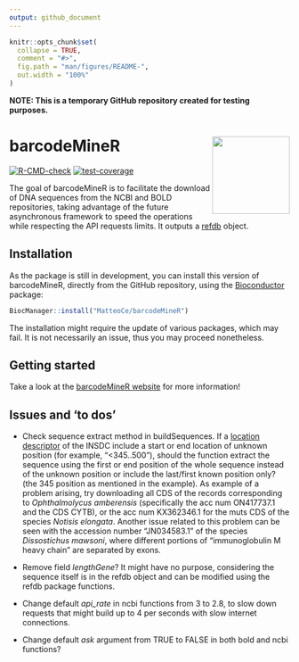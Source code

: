 ```yaml
---
output: github_document
---
```


<!-- README.md is generated from README.Rmd. Please edit that file -->

```r
knitr::opts_chunk$set(
  collapse = TRUE,
  comment = "#>",
  fig.path = "man/figures/README-",
  out.width = "100%"
)
```

**NOTE: This is a temporary GitHub repository created for testing purposes.**

# barcodeMineR <img src="man/figures/logo.png" align="right" height="139" alt="" />

<!-- badges: start -->
[![R-CMD-check](https://github.com/MatteoCe/barcodeMineR/actions/workflows/R-CMD-check.yaml/badge.svg)](https://github.com/MatteoCe/barcodeMineR/actions/workflows/R-CMD-check.yaml)
[![test-coverage](https://github.com/MatteoCe/barcodeMineR/actions/workflows/test-coverage.yaml/badge.svg)](https://github.com/MatteoCe/barcodeMineR/actions/workflows/test-coverage.yaml)
<!-- badges: end -->

The goal of barcodeMineR is to facilitate the download of DNA sequences from the NCBI and BOLD repositories, 
taking advantage of the future asynchronous framework to speed the operations while respecting the API requests
limits. It outputs a [refdb](https://github.com/fkeck/refdb?tab=readme-ov-file#refdb-a-reference-database-manager-for-r) object.

## Installation

As the package is still in development, you can install this version of barcodeMineR,
directly from the GitHub repository, using the [Bioconductor](https://www.bioconductor.org/install/) package:

``` r
BiocManager::install("MatteoCe/barcodeMineR")
```

The installation might require the update of various packages, which may fail. It is not necessarily an issue, thus you may proceed nonetheless.

## Getting started

Take a look at the [barcodeMineR website](https://matteoce.github.io/barcodeMineR/) for more information!

## Issues and 'to dos'

* Check sequence extract method in buildSequences. If a [location descriptor](https://www.insdc.org/submitting-standards/feature-table/#3.4.3) of the INSDC include a start or end location of unknown position (for example, "<345..500"), should the function extract the sequence using the first or end position of the whole sequence instead of the unknown position or include the last/first known position only? (the 345 position as mentioned in the example). As example of a problem arising, try downloading all CDS of the records corresponding to _Ophthalmolycus amberensis_ (specifically the acc num ON417737.1 and the CDS CYTB), or the acc num  KX362346.1 for the muts CDS of the species _Notisis elongata_. Another issue related to this problem can be seen with the accession number "JN034583.1" of the species _Dissostichus mawsoni_, where different portions of "immunoglobulin M heavy chain" are separated by exons.

* Remove field _lengthGene_? It might have no purpose, considering the sequence itself is in the refdb object and can be modified using the refdb package functions.

* Change default _api_rate_ in ncbi functions from 3 to 2.8, to slow down requests that might build up to 4 per seconds with slow internet connections.

* Change default _ask_ argument from TRUE to FALSE in both bold and ncbi functions?
